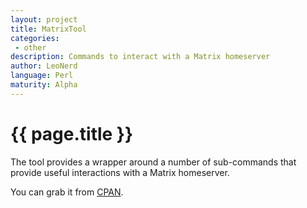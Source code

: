 ```yaml
---
layout: project
title: MatrixTool
categories: 
 - other
description: Commands to interact with a Matrix homeserver
author: LeoNerd
language: Perl
maturity: Alpha
---
```

# {{ page.title }}

The tool provides a wrapper around a number of sub-commands that provide useful interactions with a Matrix homeserver.

You can grab it from [CPAN](http://search.cpan.org/~pevans/App-MatrixTool/).
